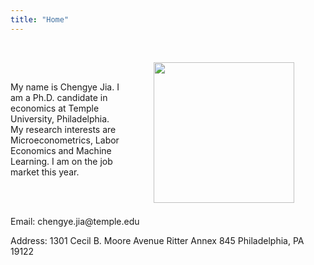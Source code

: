 ```yaml
---
title: "Home"
---
```

<br>


<IMG SRC="chengyejia.jpg" style="width:225px;height:225px;" ALIGN="right" HSPACE="50"/>

<br>

My name is Chengye Jia. I am a Ph.D. candidate in economics at Temple University, Philadelphia. My research interests are Microeconometrics, Labor Economics and Machine Learning. I am on the job market this year. 

<br>

<!--I am on the job market this year, and I am available for interviews.

shall be attending the AEA/ASSA 2020 Annual Meetings in San Diego, CA, January 3-5.-->

<br>
<!--a href="CHENGYEJIA_JMP.pdf#" class="download" title="Download JMP as PDF">Job Market Paper</a>

<br>

<a href="CHENGYEJIA_CV.pdf#" class="download" title="Download CV as PDF">Curriculum Vitae</a>			

<br>

<!--Email: estsyawo[at]temple[dot]edu, estsyawo[at]gmail[dot]com-->
Email: chengye.jia\@temple.edu

Address: 1301 Cecil B. Moore Avenue Ritter Annex 845 Philadelphia, PA 19122

